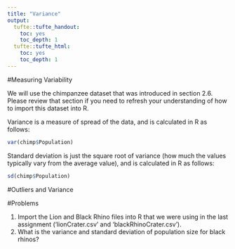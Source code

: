 ---
title: "Variance"
output:
  tufte::tufte_handout:
    toc: yes
    toc_depth: 1
  tufte::tufte_html:
    toc: yes
    toc_depth: 1
---

#Measuring Variability

We will use the chimpanzee dataset that was introduced in section 2.6. Please review that section if you need to refresh your understanding of how to import this dataset into R.  

Variance is a measure of spread of the data, and is calculated in R as follows:  

```{r eval=FALSE}
var(chimp$Population)
```

Standard deviation is just the square root of variance (how much the values typically vary from the average value), and is calculated in R as follows:

```{r eval=FALSE}
sd(chimp$Population)
```

#Outliers and Variance


\newpage

#Problems

1. Import the Lion and Black Rhino files into R that we were using in the last assignment ('lionCrater.csv' and 'blackRhinoCrater.csv').  
\vspace*{1\baselineskip}
2. What is the variance and standard deviation of population size for black rhinos?  


